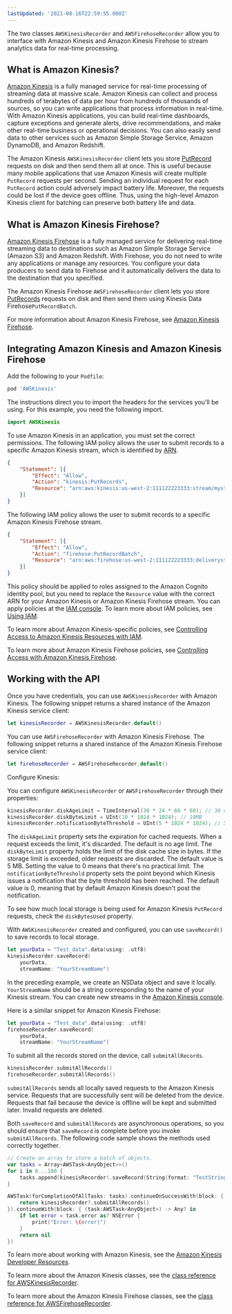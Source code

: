```yaml
---
lastUpdated: '2021-08-16T22:59:55.000Z'
---
```

The two classes `AWSKinesisRecorder` and `AWSFirehoseRecorder` allow you to interface with Amazon Kinesis and Amazon Kinesis Firehose to stream analytics data for real-time processing.

## What is Amazon Kinesis?

[Amazon Kinesis](http://aws.amazon.com/kinesis/) is a fully managed service for real-time processing of streaming data at massive scale. Amazon Kinesis can collect and process hundreds of terabytes of data per hour from hundreds of thousands of sources, so you can write applications that process information in real-time. With Amazon Kinesis applications, you can build real-time dashboards, capture exceptions and generate alerts, drive recommendations, and make other real-time business or operational decisions. You can also easily send data to other services such as Amazon Simple Storage Service, Amazon DynamoDB, and Amazon Redshift.

The Amazon Kinesis `AWSKinesisRecorder` client lets you store [PutRecord](http://docs.aws.amazon.com/kinesis/latest/APIReference/API_PutRecord.html) requests on disk and then send them all at once. This is useful because many mobile applications that use Amazon Kinesis will create multiple `PutRecord` requests per second. Sending an individual request for each `PutRecord` action could adversely impact battery life. Moreover, the requests could be lost if the device goes offline. Thus, using the high-level Amazon Kinesis client for batching can preserve both battery life and data.

## What is Amazon Kinesis Firehose?

[Amazon Kinesis Firehose](http://aws.amazon.com/kinesis/firehose/) is a fully managed service for delivering real-time streaming data to destinations such as Amazon Simple Storage Service (Amazon S3) and Amazon Redshift. With Firehose, you do not need to write any applications or manage any resources. You configure your data producers to send data to Firehose and it automatically delivers the data to the destination that you specified.

The Amazon Kinesis Firehose `AWSFirehoseRecorder` client lets you store [PutRecords](http://docs.aws.amazon.com/kinesis/latest/APIReference/API_PutRecords.html) requests on disk and then send them using Kinesis Data Firehose`PutRecordBatch`.

For more information about Amazon Kinesis Firehose, see [Amazon Kinesis Firehose](http://docs.aws.amazon.com/firehose/latest/dev/what-is-this-service.html).

## Integrating Amazon Kinesis and Amazon Kinesis Firehose

Add the following to your `Podfile`:

```ruby
pod 'AWSKinesis'
```

The instructions direct you to import the headers for the services you'll be using. For this example, you need the following import.

```swift
import AWSKinesis
```

To use Amazon Kinesis in an application, you must set the correct permissions. The following IAM policy allows the user to submit records to a specific Amazon Kinesis stream, which is identified by [ARN](http://docs.aws.amazon.com/general/latest/gr/aws-arns-and-namespaces.html).

```json
{
    "Statement": [{
        "Effect": "Allow",
        "Action": "kinesis:PutRecords",
        "Resource": "arn:aws:kinesis:us-west-2:111122223333:stream/mystream"
    }]
}
```

The following IAM policy allows the user to submit records to a specific Amazon Kinesis Firehose stream.

```json
{
    "Statement": [{
        "Effect": "Allow",
        "Action": "firehose:PutRecordBatch",
        "Resource": "arn:aws:firehose:us-west-2:111122223333:deliverystream/mystream"
    }]
}
```

This policy should be applied to roles assigned to the Amazon Cognito identity pool, but you need to replace the `Resource` value with the correct ARN for your Amazon Kinesis or Amazon Kinesis Firehose stream. You can apply policies at the [IAM console](https://console.aws.amazon.com/iam/). To learn more about IAM policies, see [Using IAM](http://docs.aws.amazon.com/IAM/latest/UserGuide/IAM_Introduction.html).

To learn more about Amazon Kinesis-specific policies, see [Controlling Access to Amazon Kinesis Resources with IAM](http://docs.aws.amazon.com/kinesis/latest/dev/kinesis-using-iam.html).

To learn more about Amazon Kinesis Firehose policies, see [Controlling Access with Amazon Kinesis Firehose](http://docs.aws.amazon.com/firehose/latest/dev/controlling-access.html).

## Working with the API

Once you have credentials, you can use `AWSKinesisRecorder` with Amazon Kinesis. The following snippet returns a shared instance of the Amazon Kinesis service client:

```swift
let kinesisRecorder = AWSKinesisRecorder.default()
```

You can use `AWSFirehoseRecorder` with Amazon Kinesis Firehose. The following snippet returns a shared instance of the Amazon Kinesis Firehose service client:

```swift
let firehoseRecorder = AWSFirehoseRecorder.default()
```

Configure Kinesis:

You can configure `AWSKinesisRecorder` or `AWSFirehoseRecorder` through their properties:

```swift
kinesisRecorder.diskAgeLimit = TimeInterval(30 * 24 * 60 * 60); // 30 days
kinesisRecorder.diskByteLimit = UInt(10 * 1024 * 1024); // 10MB
kinesisRecorder.notificationByteThreshold = UInt(5 * 1024 * 1024); // 5MB
```

The `diskAgeLimit` property sets the expiration for cached requests. When a request exceeds the limit, it's discarded. The default is no age limit. The `diskByteLimit` property holds the limit of the disk cache size in bytes. If the storage limit is exceeded, older requests are discarded. The default value is 5 MB. Setting the value to 0 means that there's no practical limit. The `notificationByteThreshold` property sets the point beyond which Kinesis issues a notification that the byte threshold has been reached. The default value is 0, meaning that by default Amazon Kinesis doesn't post the notification.

To see how much local storage is being used for Amazon Kinesis `PutRecord` requests, check the `diskBytesUsed` property.

With `AWSKinesisRecorder` created and configured, you can use `saveRecord()` to save records to local storage.

```swift
let yourData = "Test_data".data(using: .utf8)
kinesisRecorder.saveRecord(
    yourData, 
    streamName: "YourStreamName")
```

In the preceding example, we create an NSData object and save it locally. `YourStreamName` should be a string corresponding to the name of your Kinesis stream. You can create new streams in the [Amazon Kinesis console](https://console.aws.amazon.com/kinesis/).

Here is a similar snippet for Amazon Kinesis Firehose:

```swift
let yourData = "Test_data".data(using: .utf8)
firehoseRecorder.saveRecord(
    yourData,
    streamName: "YourStreamName")
```

To submit all the records stored on the device, call `submitAllRecords`.

```swift
kinesisRecorder.submitAllRecords()
firehoseRecorder.submitAllRecords()
```

`submitAllRecords` sends all locally saved requests to the Amazon Kinesis service. Requests that are successfully sent will be deleted from the device. Requests that fail because the device is offline will be kept and submitted later. Invalid requests are deleted.

Both `saveRecord` and `submitAllRecords` are asynchronous operations, so you should ensure that `saveRecord` is complete before you invoke `submitAllRecords`. The following code sample shows the methods used correctly together.

```swift
// Create an array to store a batch of objects.
var tasks = Array<AWSTask<AnyObject>>()
for i in 0...100 {
    tasks.append(kinesisRecorder!.saveRecord(String(format: "TestString-%02d", i).data(using: .utf8), streamName: "YourStreamName")!)
}

AWSTask(forCompletionOfAllTasks: tasks).continueOnSuccessWith(block: { (task:AWSTask<AnyObject>) -> AWSTask<AnyObject>? in
    return kinesisRecorder?.submitAllRecords()
}).continueWith(block: { (task:AWSTask<AnyObject>) -> Any? in
    if let error = task.error as? NSError {
        print("Error: \(error)")
    }
    return nil
})
```

To learn more about working with Amazon Kinesis, see the [Amazon Kinesis Developer Resources](http://aws.amazon.com/kinesis/developer-resources/).

To learn more about the Amazon Kinesis classes, see the [class reference for AWSKinesisRecorder](https://aws-amplify.github.io/aws-sdk-ios/docs/reference/AWSKinesis/Classes/AWSKinesisRecorder.html).

To learn more about the Amazon Kinesis Firehose classes, see the [class reference for AWSFirehoseRecorder](https://aws-amplify.github.io/aws-sdk-ios/docs/reference/AWSKinesis/Classes/AWSFirehoseRecorder.html).
